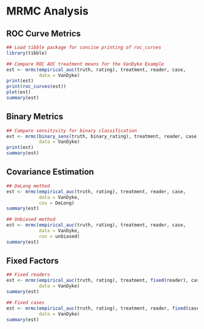 # MRMC Analysis


## ROC Curve Metrics

```r
## Load tibble package for concise printing of roc_curves
library(tibble)

## Compare ROC AUC treatment means for the VanDyke Example
est <- mrmc(empirical_auc(truth, rating), treatment, reader, case,
            data = VanDyke)
print(est)
print(roc_curves(est))
plot(est)
summary(est)
```


## Binary Metrics

```r
## Compare sensitivity for binary classification
est <- mrmc(binary_sens(truth, binary_rating), treatment, reader, case,
            data = VanDyke)
print(est)
summary(est)
```


## Covariance Estimation

```r
## DeLong method
est <- mrmc(empirical_auc(truth, rating), treatment, reader, case,
            data = VanDyke,
            cov = DeLong)
summary(est)

## Unbiased method
est <- mrmc(empirical_auc(truth, rating), treatment, reader, case,
            data = VanDyke,
            cov = unbiased)
summary(est)
```


## Fixed Factors

```r
## Fixed readers
est <- mrmc(empirical_auc(truth, rating), treatment, fixed(reader), case,
            data = VanDyke)
summary(est)

## Fixed cases
est <- mrmc(empirical_auc(truth, rating), treatment, reader, fixed(case),
            data = VanDyke)
summary(est)
```
